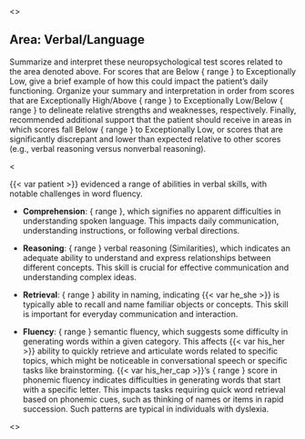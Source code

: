 <<PROMPT>>

## Area: Verbal/Language

Summarize and interpret these neuropsychological test scores related to the area denoted above. For scores that are Below { range } to Exceptionally Low, give a brief example of how this could impact the patient's daily functioning. Organize your summary and interpretation in order from scores that are Exceptionally High/Above { range } to Exceptionally Low/Below { range } to delineate relative strengths and weaknesses, respectively. Finally, recommended additional support that the patient should receive in areas in which scores fall Below { range } to Exceptionally Low, or scores that are significantly discrepant and lower than expected relative to other scores (e.g., verbal reasoning versus nonverbal reasoning).

<<EXAMPLE>>

{{< var patient >}} evidenced a range of abilities in verbal skills, with notable challenges in word fluency.

- **Comprehension**: { range }, which signifies no apparent difficulties in understanding spoken language. This impacts daily communication, understanding instructions, or following verbal directions.

- **Reasoning**: { range } verbal reasoning (Similarities), which indicates an adequate ability to understand and express relationships between different concepts. This skill is crucial for effective communication and understanding complex ideas.

- **Retrieval**: { range } ability in naming, indicating {{< var he_she >}} is typically able to recall and name familiar objects or concepts. This skill is important for everyday communication and interaction.

- **Fluency**: { range } semantic fluency, which suggests some difficulty in generating words within a given category. This affects {{< var his_her >}} ability to quickly retrieve and articulate words related to specific topics, which might be noticeable in conversational speech or specific tasks like brainstorming. {{< var his_her_cap >}}'s { range } score in phonemic fluency indicates difficulties in generating words that start with a specific letter. This impacts tasks requiring quick word retrieval based on phonemic cues, such as thinking of names or items in rapid succession. Such patterns are typical in individuals with dyslexia.

<<END>>

